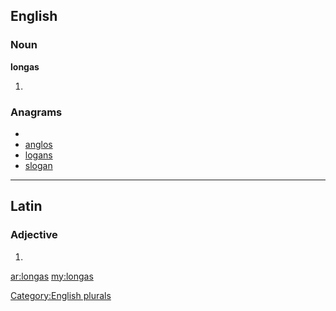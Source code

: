 ==English==

===Noun===
'''longas'''

# {{plural of|[[longa]]}}

===Anagrams===
* {{alphagram|aglnos}}
* [[anglos#English|anglos]]
* [[logans#English|logans]]
* [[slogan#English|slogan]]

[[Category:English plurals]]

----

==Latin==

===Adjective===
{{la-adj-form|longās}}

# {{inflection of|longus|longus|acc|f|p|lang=la}}

[[ar:longas]]
[[my:longas]]